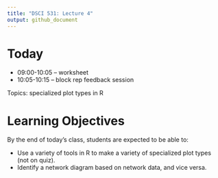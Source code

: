 ```yaml
---
title: "DSCI 531: Lecture 4"
output: github_document
---
```


# Today

- 09:00-10:05 -- worksheet
- 10:05-10:15 -- block rep feedback session

Topics: specialized plot types in R

# Learning Objectives

By the end of today's class, students are expected to be able to:

- Use a variety of tools in R to make a variety of specialized plot types (not on quiz).
- Identify a network diagram based on network data, and vice versa.